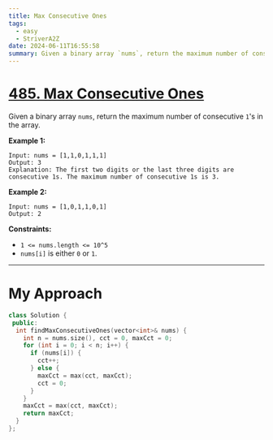 ```yaml
---
title: Max Consecutive Ones
tags:
  - easy
  - StriverA2Z
date: 2024-06-11T16:55:58
summary: Given a binary array `nums`, return the maximum number of consecutive `1`'s in the array.
---
```


# [485. Max Consecutive Ones](https://leetcode.com/problems/max-consecutive-ones/description/)

Given a binary array `nums`, return the maximum number of consecutive `1`'s in the array.

**Example 1:**

```
Input: nums = [1,1,0,1,1,1]
Output: 3
Explanation: The first two digits or the last three digits are consecutive 1s. The maximum number of consecutive 1s is 3.
```

**Example 2:**

```
Input: nums = [1,0,1,1,0,1]
Output: 2
```

**Constraints:**

- `1 <= nums.length <= 10^5`
- `nums[i]` is either `0` or `1`.

---

# My Approach

```cpp
class Solution {
 public:
  int findMaxConsecutiveOnes(vector<int>& nums) {
    int n = nums.size(), cct = 0, maxCct = 0;
    for (int i = 0; i < n; i++) {
      if (nums[i]) {
        cct++;
      } else {
        maxCct = max(cct, maxCct);
        cct = 0;
      }
    }
    maxCct = max(cct, maxCct);
    return maxCct;
  }
};
```
